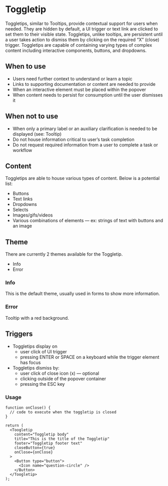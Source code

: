 
# Toggletip

Toggletips, similar to Tooltips, provide contextual support for users when needed. They are hidden by default, a UI trigger or text link are clicked to set them to their visible state.
Toggletips, unlike tooltips, are persistent until a user takes action to dismiss them by clicking on the required “X” (close) trigger.
Toggletips are capable of containing varying types of complex content including interactive components, buttons, and dropdowns.

## When to use

- Users need further context to understand or learn a topic
- Links to supporting documentation or content are needed to provide
- When an interactive element must be placed within the popover
- When content needs to persist for consumption until the user dismisses it

## When not to use

- When only a primary label or an auxiliary clarification is needed to be displayed (see: Tooltip)
- Do not house information critical to user’s task completion
- Do not request required information from a user to complete a task or workflow

## Content

Toggletips are able to house various types of content. Below is a potential list:

- Buttons
- Text links
- Dropdowns
- Selects
- Images/gifs/videos
- Various combinations of elements — ex: strings of text with buttons and an image

## Theme

There are currently 2 themes available for the Toggletip.

- Info
- Error

### Info

This is the default theme, usually used in forms to show more information.

### Error

Tooltip with a red background.

## Triggers

- Toggletips display on
  - user click of UI trigger
  - pressing ENTER or SPACE on a keyboard while the trigger element has focus
- Toggletips dismiss by:
  - user click of close icon (x) — optional
  - clicking outside of the popover container
  - pressing the ESC key

### Usage

```tsx
function onClose() {
  // code to execute when the toggletip is closed
}

return (
  <Toogletip
    content="Toggletip body"
    title="This is the title of the Toggletip"
    footer="Toggletip footer text"
    closeButton={true}
    onClose={onClose}
  >
    <Button type="button">
      <Icon name="question-circle" />
    </Button>
  </Toogletip>
);
```

<Props of={Toggletip} />
